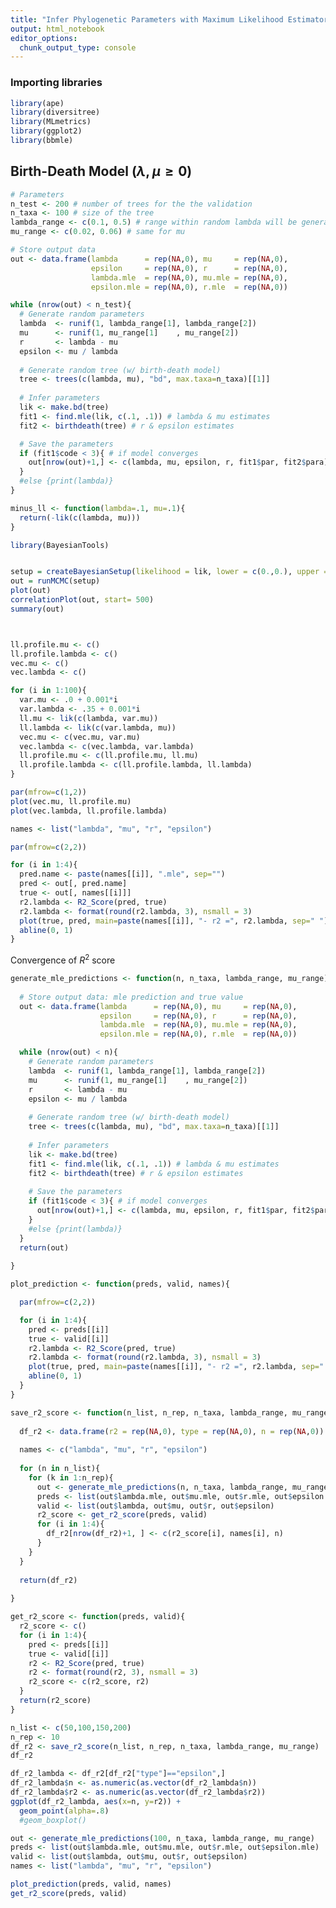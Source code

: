 ```yaml
---
title: "Infer Phylogenetic Parameters with Maximum Likelihood Estimator"
output: html_notebook
editor_options: 
  chunk_output_type: console
---
```



### Importing libraries 

```r
library(ape)
library(diversitree)
library(MLmetrics)
library(ggplot2)
library(bbmle)
```


## Birth-Death Model ($\lambda , \mu \geq 0$)

```r

# Parameters  
n_test <- 200 # number of trees for the the validation
n_taxa <- 100 # size of the tree 
lambda_range <- c(0.1, 0.5) # range within random lambda will be generated 
mu_range <- c(0.02, 0.06) # same for mu

# Store output data 
out <- data.frame(lambda      = rep(NA,0), mu     = rep(NA,0),
                  epsilon     = rep(NA,0), r      = rep(NA,0),
                  lambda.mle  = rep(NA,0), mu.mle = rep(NA,0),
                  epsilon.mle = rep(NA,0), r.mle  = rep(NA,0)) 

while (nrow(out) < n_test){
  # Generate random parameters
  lambda  <- runif(1, lambda_range[1], lambda_range[2])
  mu      <- runif(1, mu_range[1]    , mu_range[2]) 
  r       <- lambda - mu
  epsilon <- mu / lambda 
  
  # Generate random tree (w/ birth-death model)
  tree <- trees(c(lambda, mu), "bd", max.taxa=n_taxa)[[1]]
  
  # Infer parameters 
  lik <- make.bd(tree)
  fit1 <- find.mle(lik, c(.1, .1)) # lambda & mu estimates 
  fit2 <- birthdeath(tree) # r & epsilon estimates 

  # Save the parameters
  if (fit1$code < 3){ # if model converges
    out[nrow(out)+1,] <- c(lambda, mu, epsilon, r, fit1$par, fit2$para)
  }
  #else {print(lambda)}
}
```

```r
minus_ll <- function(lambda=.1, mu=.1){
  return(-lik(c(lambda, mu)))
}

library(BayesianTools)


setup = createBayesianSetup(likelihood = lik, lower = c(0.,0.), upper = c(1,1), names = c("lambda", "mu"))
out = runMCMC(setup)
plot(out)
correlationPlot(out, start= 500)
summary(out)



ll.profile.mu <- c()
ll.profile.lambda <- c()
vec.mu <- c()
vec.lambda <- c()

for (i in 1:100){
  var.mu <- .0 + 0.001*i
  var.lambda <- .35 + 0.001*i
  ll.mu <- lik(c(lambda, var.mu))
  ll.lambda <- lik(c(var.lambda, mu))
  vec.mu <- c(vec.mu, var.mu)
  vec.lambda <- c(vec.lambda, var.lambda)
  ll.profile.mu <- c(ll.profile.mu, ll.mu)
  ll.profile.lambda <- c(ll.profile.lambda, ll.lambda)
}

par(mfrow=c(1,2))
plot(vec.mu, ll.profile.mu)
plot(vec.lambda, ll.profile.lambda)
```



```r

names <- list("lambda", "mu", "r", "epsilon")

par(mfrow=c(2,2))

for (i in 1:4){
  pred.name <- paste(names[[i]], ".mle", sep="")
  pred <- out[, pred.name]
  true <- out[, names[[i]]]
  r2.lambda <- R2_Score(pred, true)
  r2.lambda <- format(round(r2.lambda, 3), nsmall = 3)
  plot(true, pred, main=paste(names[[i]], "- r2 =", r2.lambda, sep=" "))
  abline(0, 1)
}
```

Convergence of $R^2$ score 

```r
generate_mle_predictions <- function(n, n_taxa, lambda_range, mu_range){
  
  # Store output data: mle prediction and true value
  out <- data.frame(lambda      = rep(NA,0), mu     = rep(NA,0),
                    epsilon     = rep(NA,0), r      = rep(NA,0),
                    lambda.mle  = rep(NA,0), mu.mle = rep(NA,0),
                    epsilon.mle = rep(NA,0), r.mle  = rep(NA,0)) 

  while (nrow(out) < n){
    # Generate random parameters
    lambda  <- runif(1, lambda_range[1], lambda_range[2])
    mu      <- runif(1, mu_range[1]    , mu_range[2]) 
    r       <- lambda - mu
    epsilon <- mu / lambda 
    
    # Generate random tree (w/ birth-death model)
    tree <- trees(c(lambda, mu), "bd", max.taxa=n_taxa)[[1]]
    
    # Infer parameters 
    lik <- make.bd(tree)
    fit1 <- find.mle(lik, c(.1, .1)) # lambda & mu estimates 
    fit2 <- birthdeath(tree) # r & epsilon estimates 
  
    # Save the parameters
    if (fit1$code < 3){ # if model converges
      out[nrow(out)+1,] <- c(lambda, mu, epsilon, r, fit1$par, fit2$para)
    }
    #else {print(lambda)}
  }
  return(out)
  
}
```

```r
plot_prediction <- function(preds, valid, names){

  par(mfrow=c(2,2))

  for (i in 1:4){
    pred <- preds[[i]]
    true <- valid[[i]]
    r2.lambda <- R2_Score(pred, true)
    r2.lambda <- format(round(r2.lambda, 3), nsmall = 3)
    plot(true, pred, main=paste(names[[i]], "- r2 =", r2.lambda, sep=" "))
    abline(0, 1)
  }
}
```

```r
save_r2_score <- function(n_list, n_rep, n_taxa, lambda_range, mu_range){
  
  df_r2 <- data.frame(r2 = rep(NA,0), type = rep(NA,0), n = rep(NA,0)) 
  
  names <- c("lambda", "mu", "r", "epsilon")
  
  for (n in n_list){
    for (k in 1:n_rep){
      out <- generate_mle_predictions(n, n_taxa, lambda_range, mu_range)
      preds <- list(out$lambda.mle, out$mu.mle, out$r.mle, out$epsilon.mle)
      valid <- list(out$lambda, out$mu, out$r, out$epsilon)
      r2_score <- get_r2_score(preds, valid)
      for (i in 1:4){
        df_r2[nrow(df_r2)+1, ] <- c(r2_score[i], names[i], n)
      }
    }
  }
  
  return(df_r2)
  
}
```

```r
get_r2_score <- function(preds, valid){
  r2_score <- c()
  for (i in 1:4){
    pred <- preds[[i]]
    true <- valid[[i]]
    r2 <- R2_Score(pred, true)
    r2 <- format(round(r2, 3), nsmall = 3)
    r2_score <- c(r2_score, r2)
  }
  return(r2_score)
}
```

```r
n_list <- c(50,100,150,200)
n_rep <- 10
df_r2 <- save_r2_score(n_list, n_rep, n_taxa, lambda_range, mu_range)
df_r2
```

```r
df_r2_lambda <- df_r2[df_r2["type"]=="epsilon",]
df_r2_lambda$n <- as.numeric(as.vector(df_r2_lambda$n))
df_r2_lambda$r2 <- as.numeric(as.vector(df_r2_lambda$r2))
ggplot(df_r2_lambda, aes(x=n, y=r2)) + 
  geom_point(alpha=.8)
  #geom_boxplot() 
```



```r
out <- generate_mle_predictions(100, n_taxa, lambda_range, mu_range)
preds <- list(out$lambda.mle, out$mu.mle, out$r.mle, out$epsilon.mle)
valid <- list(out$lambda, out$mu, out$r, out$epsilon)
names <- list("lambda", "mu", "r", "epsilon")

plot_prediction(preds, valid, names)
get_r2_score(preds, valid)
```

